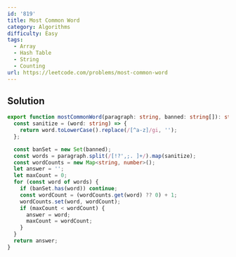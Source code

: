 ```yaml
---
id: '819'
title: Most Common Word
category: Algorithms
difficulty: Easy
tags:
  - Array
  - Hash Table
  - String
  - Counting
url: https://leetcode.com/problems/most-common-word
---
```


## Solution

```typescript filename="solution.ts" copy
export function mostCommonWord(paragraph: string, banned: string[]): string {
  const sanitize = (word: string) => {
    return word.toLowerCase().replace(/[^a-z]/gi, '');
  };

  const banSet = new Set(banned);
  const words = paragraph.split(/[!?',;. ]+/).map(sanitize);
  const wordCounts = new Map<string, number>();
  let answer = '';
  let maxCount = 0;
  for (const word of words) {
    if (banSet.has(word)) continue;
    const wordCount = (wordCounts.get(word) ?? 0) + 1;
    wordCounts.set(word, wordCount);
    if (maxCount < wordCount) {
      answer = word;
      maxCount = wordCount;
    }
  }
  return answer;
}
```
